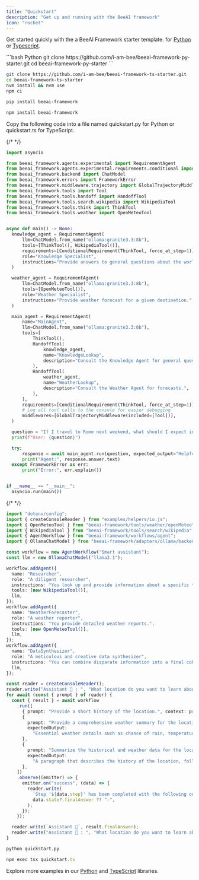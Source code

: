 ```yaml
---
title: "Quickstart"
description: "Get up and running with the BeeAI framework"
icon: "rocket"
---
```


<Steps>
   <Step title="Clone a starter repo">

  Get started quickly with the a BeeAI Framework starter template.
  for [Python](https://github.com/i-am-bee/beeai-framework-py-starter) or [Typescript](https://github.com/i-am-bee/beeai-framework-ts-starter).

  <CodeGroup>
  ```bash Python
  git clone https://github.com/i-am-bee/beeai-framework-py-starter.git
  cd beeai-framework-py-starter
  ```

  ```bash TypeScript
  git clone https://github.com/i-am-bee/beeai-framework-ts-starter.git
  cd beeai-framework-ts-starter
  nvm install && nvm use
  npm ci
  ```

  </CodeGroup>

  </Step>

   <Step title="Install BeeAI framework">

  <CodeGroup>

  ```bash Python
  pip install beeai-framework
  ```

  ```bash TypeScript
  npm install beeai-framework
  ```

  </CodeGroup>

   </Step>
   <Step title="Create your project file">

   Copy the following code into a file named quickstart.py for Python or quickstart.ts for TypeScript.

  <CodeGroup>

  {/* <!-- embedme python/examples/agents/experimental/requirement/handoff.py --> */}
  ```py Python
  import asyncio

from beeai_framework.agents.experimental import RequirementAgent
from beeai_framework.agents.experimental.requirements.conditional import ConditionalRequirement
from beeai_framework.backend import ChatModel
from beeai_framework.errors import FrameworkError
from beeai_framework.middleware.trajectory import GlobalTrajectoryMiddleware
from beeai_framework.tools import Tool
from beeai_framework.tools.handoff import HandoffTool
from beeai_framework.tools.search.wikipedia import WikipediaTool
from beeai_framework.tools.think import ThinkTool
from beeai_framework.tools.weather import OpenMeteoTool


async def main() -> None:
    knowledge_agent = RequirementAgent(
        llm=ChatModel.from_name("ollama:granite3.3:8b"),
        tools=[ThinkTool(), WikipediaTool()],
        requirements=[ConditionalRequirement(ThinkTool, force_at_step=1)],
        role="Knowledge Specialist",
        instructions="Provide answers to general questions about the world.",
    )

    weather_agent = RequirementAgent(
        llm=ChatModel.from_name("ollama:granite3.3:8b"),
        tools=[OpenMeteoTool()],
        role="Weather Specialist",
        instructions="Provide weather forecast for a given destination.",
    )

    main_agent = RequirementAgent(
        name="MainAgent",
        llm=ChatModel.from_name("ollama:granite3.3:8b"),
        tools=[
            ThinkTool(),
            HandoffTool(
                knowledge_agent,
                name="KnowledgeLookup",
                description="Consult the Knowledge Agent for general questions.",
            ),
            HandoffTool(
                weather_agent,
                name="WeatherLookup",
                description="Consult the Weather Agent for forecasts.",
            ),
        ],
        requirements=[ConditionalRequirement(ThinkTool, force_at_step=1)],
        # Log all tool calls to the console for easier debugging
        middlewares=[GlobalTrajectoryMiddleware(included=[Tool])],
    )

    question = "If I travel to Rome next weekend, what should I expect in terms of weather, and also tell me one famous historical landmark there?"
    print(f"User: {question}")

    try:
        response = await main_agent.run(question, expected_output="Helpful and clear response.")
        print("Agent:", response.answer.text)
    except FrameworkError as err:
        print("Error:", err.explain())


if __name__ == "__main__":
    asyncio.run(main())

  ```

  {/* <!-- embedme typescript/examples/workflows/multiAgents.ts --> */}
  ```ts TypeScript
  import "dotenv/config";
  import { createConsoleReader } from "examples/helpers/io.js";
  import { OpenMeteoTool } from "beeai-framework/tools/weather/openMeteo";
  import { WikipediaTool } from "beeai-framework/tools/search/wikipedia";
  import { AgentWorkflow } from "beeai-framework/workflows/agent";
  import { OllamaChatModel } from "beeai-framework/adapters/ollama/backend/chat";

  const workflow = new AgentWorkflow("Smart assistant");
  const llm = new OllamaChatModel("llama3.1");

  workflow.addAgent({
    name: "Researcher",
    role: "A diligent researcher",
    instructions: "You look up and provide information about a specific topic.",
    tools: [new WikipediaTool()],
    llm,
  });
  workflow.addAgent({
    name: "WeatherForecaster",
    role: "A weather reporter",
    instructions: "You provide detailed weather reports.",
    tools: [new OpenMeteoTool()],
    llm,
  });
  workflow.addAgent({
    name: "DataSynthesizer",
    role: "A meticulous and creative data synthesizer",
    instructions: "You can combine disparate information into a final coherent summary.",
    llm,
  });

  const reader = createConsoleReader();
  reader.write("Assistant 🤖 : ", "What location do you want to learn about?");
  for await (const { prompt } of reader) {
    const { result } = await workflow
      .run([
        { prompt: "Provide a short history of the location.", context: prompt },
        {
          prompt: "Provide a comprehensive weather summary for the location today.",
          expectedOutput:
            "Essential weather details such as chance of rain, temperature and wind. Only report information that is available.",
        },
        {
          prompt: "Summarize the historical and weather data for the location.",
          expectedOutput:
            "A paragraph that describes the history of the location, followed by the current weather conditions.",
        },
      ])
      .observe((emitter) => {
        emitter.on("success", (data) => {
          reader.write(
            `Step '${data.step}' has been completed with the following outcome:\n`,
            data.state?.finalAnswer ?? "-",
          );
        });
      });

    reader.write(`Assistant 🤖`, result.finalAnswer);
    reader.write("Assistant 🤖 : ", "What location do you want to learn about?");
  }

  ```
  </CodeGroup>

   </Step>
   <Step title="Run the example">

  <CodeGroup>

  ```py Python
  python quickstart.py
  ```

  ```ts TypeScript
  npm exec tsx quickstart.ts
  ```

  </CodeGroup>

   </Step>
</Steps>

Explore more examples in our [Python](https://github.com/i-am-bee/beeai-framework/tree/main/python/examples) and [TypeScript](https://github.com/i-am-bee/beeai-framework/tree/main/typescript/examples) libraries.
